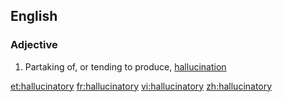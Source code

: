==English==

===Adjective===
{{infl|en|adjective}}

#Partaking of, or tending to produce, [[hallucination]]

[[et:hallucinatory]]
[[fr:hallucinatory]]
[[vi:hallucinatory]]
[[zh:hallucinatory]]